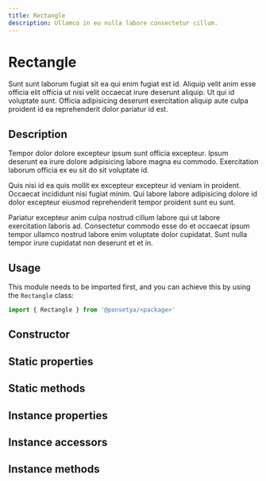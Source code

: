 ```yaml
---
title: Rectangle
description: Ullamco in eu nulla labore consectetur cillum.
---
```


# Rectangle

Sunt sunt laborum fugiat sit ea qui enim fugiat est id. Aliquip velit anim esse officia elit officia ut nisi velit occaecat irure deserunt aliquip. Ut qui id voluptate sunt. Officia adipisicing deserunt exercitation aliquip aute culpa proident id ea reprehenderit dolor pariatur id est.

## Description

Tempor dolor dolore excepteur ipsum sunt officia excepteur. Ipsum deserunt ea irure dolore adipisicing labore magna eu commodo. Exercitation laborum officia ex eu sit do sit voluptate id.

Quis nisi id ea quis mollit ex excepteur excepteur id veniam in proident. Occaecat incididunt nisi fugiat minim. Qui labore labore adipisicing dolore id dolor excepteur eiusmod reprehenderit tempor proident sunt eu sunt.

Pariatur excepteur anim culpa nostrud cillum labore qui ut labore exercitation laboris ad. Consectetur commodo esse do et occaecat ipsum tempor ullamco nostrud labore enim voluptate dolor cupidatat. Sunt nulla tempor irure cupidatat non deserunt et et in.

## Usage

This module needs to be imported first, and you can achieve this by using the `Rectangle` class:

```ts copy
import { Rectangle } from '@ponsetya/<package>'
```

## Constructor

<DefinitionList template="Rectangle()" pathname="rectangle">
  <Definition term="constructor" description="Creates a new Rectangle object." />
</DefinitionList>

## Static properties

<DefinitionList template="Rectangle.$term" pathname="rectangle">
  <Definition term="version" description="A string representing the value of version." />
</DefinitionList>

## Static methods

<DefinitionList template="Rectangle.$term()" pathname="rectangle">
  <Definition term="create" description="A static method that creates a new Rectangle." />
</DefinitionList>

## Instance properties

<DefinitionList template="Rectangle.prototype.$term" pathname="rectangle">
  <Definition term="width" description="A number representing the value of width." />
</DefinitionList>

## Instance accessors

<DefinitionList template="Rectangle.prototype.$term" pathname="rectangle">
  <Definition term="depth" description="Get and set the depth property." />
</DefinitionList>

## Instance methods

<DefinitionList template="Rectangle.prototype.$term()" pathname="rectangle">
  <Definition term="move" description="A method to move a rectangle on the screen." />
</DefinitionList>
